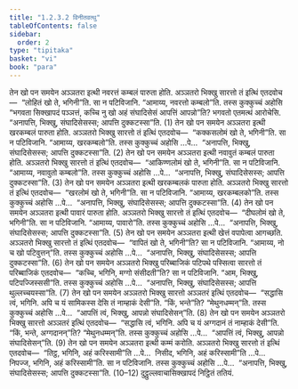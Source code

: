 ```yaml
---
title: "1.2.3.2 विनीतवत्थु"
tableOfContents: false
sidebar:
  order: 2
type: "tipitaka"
basket: "vi"
book: "para"
---
```



<DynamicBreadcrumb />

<Division number="288" book="para">

<Paragraph number="1169" book="para">
तेन खो पन समयेन अञ्ञतरा इत्थी नवरत्तं कम्बलं पारुता होति. अञ्ञतरो भिक्खु सारत्तो तं इत्थिं एतदवोच—  “लोहितं खो ते, भगिनी”ति. सा न पटिविजानि. “आमाय्य, नवरत्तो कम्बलो”ति. तस्स कुक्कुच्चं अहोसि “भगवता सिक्खापदं पञ्ञत्तं, कच्चि नु खो अहं संघादिसेसं आपत्तिं आपन्नो”ति? भगवतो एतमत्थं आरोचेसि. “अनापत्ति, भिक्खु, संघादिसेसस्स; आपत्ति दुक्कटस्सा”ति. (1)
</Paragraph>

<Paragraph number="1170" book="para">
तेन खो पन समयेन अञ्ञतरा इत्थी खरकम्बलं पारुता होति. अञ्ञतरो भिक्खु सारत्तो तं इत्थिं एतदवोच—  “कक्कसलोमं खो ते, भगिनी”ति. सा न पटिविजानि. “आमाय्य, खरकम्बलो”ति. तस्स कुक्कुच्चं अहोसि …पे…  “अनापत्ति, भिक्खु, संघादिसेसस्स; आपत्ति दुक्कटस्सा”ति. (2)
</Paragraph>

<Paragraph number="1171" book="para">
तेन खो पन समयेन अञ्ञतरा इत्थी नवावुतं कम्बलं पारुता होति. अञ्ञतरो भिक्खु सारत्तो तं इत्थिं एतदवोच—  “आकिण्णलोमं खो ते, भगिनी”ति. सा न पटिविजानि. “आमाय्य, नवावुतो कम्बलो”ति. तस्स कुक्कुच्चं अहोसि …पे…  “अनापत्ति, भिक्खु, संघादिसेसस्स; आपत्ति दुक्कटस्सा”ति. (3)
</Paragraph>

<Paragraph number="1172" book="para">
तेन खो पन समयेन अञ्ञतरा इत्थी खरकम्बलकं पारुता होति. अञ्ञतरो भिक्खु सारत्तो तं इत्थिं एतदवोच—  “खरलोमं खो ते, भगिनी”ति. सा न पटिविजानि. “आमाय्य, खरकम्बलको”ति. तस्स कुक्कुच्चं अहोसि …पे…  “अनापत्ति, भिक्खु, संघादिसेसस्स; आपत्ति दुक्कटस्सा”ति. (4)
</Paragraph>

<Paragraph number="1173" book="para">
तेन खो पन समयेन अञ्ञतरा इत्थी पावारं पारुता होति. अञ्ञतरो भिक्खु सारत्तो तं इत्थिं एतदवोच—  “दीघलोमं खो ते, भगिनी”ति. सा न पटिविजानि. “आमाय्य, पावारो”ति. तस्स कुक्कुच्चं अहोसि …पे…  “अनापत्ति, भिक्खु, संघादिसेसस्स; आपत्ति दुक्कटस्सा”ति. (5)
</Paragraph>

</Division>
<Division number="289" book="para">

<Paragraph number="1174" book="para">
तेन खो पन समयेन अञ्ञतरा इत्थी खेत्तं वपापेत्वा आगच्छति. अञ्ञतरो भिक्खु सारत्तो तं इत्थिं एतदवोच—  “वापितं खो ते, भगिनी”ति? सा न पटिविजानि. “आमाय्य, नो च खो पटिवुत्तन्”ति. तस्स कुक्कुच्चं अहोसि …पे…  “अनापत्ति, भिक्खु, संघादिसेसस्स; आपत्ति दुक्कटस्सा”ति. (6)
</Paragraph>

<Paragraph number="1175" book="para">
तेन खो पन समयेन अञ्ञतरो भिक्खु परिब्बाजिकं पटिपथे पस्सित्वा सारत्तो तं परिब्बाजिकं एतदवोच—  “कच्चि, भगिनि, मग्गो संसीदती”ति? सा न पटिविजानि. “आम, भिक्खु, पटिपज्जिस्ससी”ति. तस्स कुक्कुच्चं अहोसि …पे…  “अनापत्ति, भिक्खु, संघादिसेसस्स; आपत्ति थुल्लच्चयस्सा”ति. (7)
</Paragraph>

<Paragraph number="1176" book="para">
तेन खो पन समयेन अञ्ञतरो भिक्खु सारत्तो अञ्ञतरं इत्थिं एतदवोच—  “सद्धासि त्वं, भगिनि. अपि च यं सामिकस्स देसि तं नाम्हाकं देसी”ति. “किं, भन्ते”ति? “मेथुनधम्मन्”ति. तस्स कुक्कुच्चं अहोसि …पे…  “आपत्तिं त्वं, भिक्खु, आपन्नो संघादिसेसन्”ति. (8)
</Paragraph>

<Paragraph number="1177" book="para">
तेन खो पन समयेन अञ्ञतरो भिक्खु सारत्तो अञ्ञतरं इत्थिं एतदवोच—  “सद्धासि त्वं, भगिनि. अपि च यं अग्गदानं तं नाम्हाकं देसी”ति. “किं, भन्ते, अग्गदानन्”ति? “मेथुनधम्मन्”ति. तस्स कुक्कुच्चं अहोसि …पे…  “आपत्तिं त्वं, भिक्खु, आपन्नो संघादिसेसन्”ति. (9)
</Paragraph>

<Paragraph number="1178" book="para">
तेन खो पन समयेन अञ्ञतरा इत्थी कम्मं करोति. अञ्ञतरो भिक्खु सारत्तो तं इत्थिं एतदवोच—  “तिट्ठ, भगिनि, अहं करिस्सामी”ति …पे…  निसीद, भगिनि, अहं करिस्सामी”ति …पे…  निपज्ज, भगिनि, अहं करिस्सामी”ति. सा न पटिविजानि. तस्स कुक्कुच्चं अहोसि …पे…  “अनापत्ति, भिक्खु, संघादिसेसस्स; आपत्ति दुक्कटस्सा”ति. (10–12)

</Paragraph>
</Division>

<Paragraph number="1179" type="center" book="para">
दुट्ठुल्लवाचासिक्खापदं निट्ठितं ततियं.
</Paragraph>